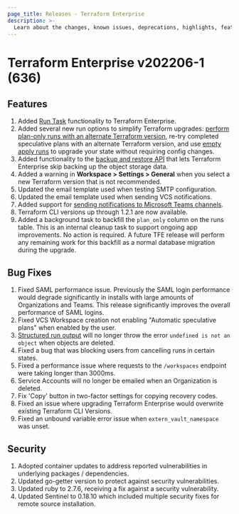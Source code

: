 ```yaml
---
page_title: Releases - Terraform Enterprise
description: >-
  Learn about the changes, known issues, deprecations, highlights, features, improvements, bug fixes, and security fixes for the v202206-1 (636) release.
---
```


# Terraform Enterprise v202206-1 (636)

## Features

1. Added [Run Task](/terraform/enterprise/workspaces/settings/run-tasks) functionality to Terraform Enterprise.
1. Added several new run options to simplify Terraform upgrades: [perform plan-only runs with an alternate Terraform version](/terraform/enterprise/run/ui#testing-terraform-upgrades-with-speculative-plans), re-try completed speculative plans with an alternate Terraform version, and use [empty apply runs](/terraform/enterprise/run/modes-and-options#allow-empty-apply) to upgrade your state without requiring config changes.
1. Added functionality to the [backup and restore API](/terraform/enterprise/v202206-1/replicated/administration/infrastructure/backup-restore) that lets Terraform Enterprise skip backing up the object storage data.
1. Added a warning in **Workspace > Settings > General** when you select a new Terraform version that is not recommended.
1. Updated the email template used when testing SMTP configuration.
1. Updated the email template used when sending VCS notifications.
1. Added support for [sending notifications to Microsoft Teams channels](/terraform/enterprise/workspaces/settings/notifications#microsoft-teams).
1. Terraform CLI versions up through 1.2.1 are now available.
1. Added a background task to backfill the `plan_only` column on the runs table. This is an internal cleanup task to support ongoing app improvements. No action is required. A future TFE release will perform any remaining work for this backfill as a normal database migration during the upgrade.

## Bug Fixes

1. Fixed SAML performance issue. Previously the SAML login performance would degrade significantly in installs with large amounts of Organizations and Teams. This release significantly improves the overall performance of SAML logins.
1. Fixed VCS Workspace creation not enabling "Automatic speculative plans" when enabled by the user.
1. [Structured run output](/terraform/enterprise/workspaces/settings#user-interface) will no longer throw the error `undefined is not an object` when objects are deleted.
1. Fixed a bug that was blocking users from cancelling runs in certain states.
1. Fixed a performance issue where requests to the `/workspaces` endpoint were taking longer than 3000ms.
1. Service Accounts will no longer be emailed when an Organization is deleted.
1. Fix 'Copy' button in two-factor settings for copying recovery codes.
1. Fixed an issue where upgrading Terraform Enterprise would overwrite existing Terraform CLI Versions.
1. Fixed an unbound variable error issue when `extern_vault_namespace` was unset.

## Security

1. Adopted container updates to address reported vulnerabilities in underlying packages / dependencies.
1. Updated go-getter version to protect against security vulnerabilities.
1. Updated ruby to 2.7.6, receiving a fix against a security vulnerability.
1. Updated Sentinel to 0.18.10 which included multiple security fixes for remote source installation.
